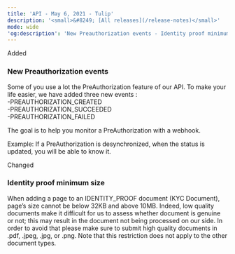 ```yaml
---
title: 'API - May 6, 2021 - Tulip'  
description: '<small>&#8249; [All releases](/release-notes)</small>'  
mode: wide  
'og:description': 'New Preauthorization events - Identity proof minimum size'  
---
```

  
  <div class="pill pill-green">Added</div> 
  
### New Preauthorization events  

Some of you use a lot the PreAuthorization feature of our API. To make your life easier, we have added three new events :  
-PREAUTHORIZATION_CREATED  
-PREAUTHORIZATION_SUCCEEDED  
-PREAUTHORIZATION_FAILED  

The goal is to help you monitor a PreAuthorization with a webhook.  

Example: If a PreAuthorization is desynchronized, when the status is updated, you will be able to know it.  
  <div class="pill pill-orange">Changed</div> 
  
### Identity proof minimum size  

When adding a page to an IDENTITY_PROOF document (KYC Document), page’s size cannot be below 32KB and above 10MB. Indeed, low quality documents make it difficult for us to assess whether document is genuine or not; this may result in the document not being processed on our side. In order to avoid that please make sure to submit high quality documents in .pdf, .jpeg, .jpg, or .png. Note that this restriction does not apply to the other document types.
